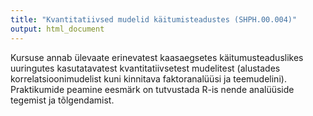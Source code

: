 ```yaml
---
title: "Kvantitatiivsed mudelid käitumisteadustes (SHPH.00.004)"
output: html_document
---
```

Kursuse annab ülevaate erinevatest kaasaegsetes käitumusteaduslikes uuringutes kasutatavatest kvantitatiivsetest mudelitest (alustades korrelatsioonimudelist kuni kinnitava faktoranalüüsi ja teemudelini). Praktikumide peamine eesmärk on tutvustada R-is nende analüüside tegemist ja tõlgendamist.  